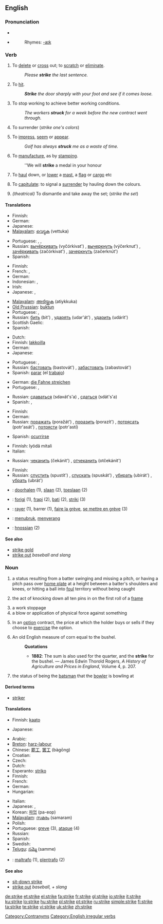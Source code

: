 ==English==

===Pronunciation===
* {{IPA|/stɻaɪk/}}
* {{audio|en-us-strike.ogg|Audio (US)}}
*: Rhymes: [[Rhymes:English:-aɪk|-aɪk]]

===Verb===
{{en-verb|strikes|striking|struck|'''[[struck]]''' or '''[[stricken]]'''}}

# To [[delete]] or [[cross]] out; to [[scratch]] or [[eliminate]].
#: ''Please '''strike''' the last sentence.''
# To [[hit]].
#: '''''Strike''' the door sharply with your foot and see if it comes loose.''
# To stop working to achieve better working conditions.
#: ''The workers '''struck''' for a week before the new contract went through.''
# {{obsolete}} To surrender (''strike one's colors'')
# To [[impress]], [[seem]] or [[appear]].
#: ''Golf has always '''struck''' me as a waste of time.''
# To [[manufacture]], as by [[stamping]].
#: ''We will '''strike''' a medal in your honour
# {{nautical}} To [[haul]] down, or [[lower]] a [[mast]], a [[flag]] or [[cargo]] etc
# {{nautical}} To [[capitulate]]: to signal a [[surrender]] by hauling down the colours.
# ''{theatrical)'' To dismantle and take away the set; (''strike the set'')

====Translations====
{{trans-top|to delete}}
* Finnish: {{t+|fi|poistaa}}
* German: {{t+|de|streichen}}
* Japanese: {{t-|ja|消す|tr=kesu|sc=Jpan}}
* [[Malayalam]]: [[വെട്ടുക]] (vettuka)
{{trans-mid}}
* Portuguese: {{t+|pt|eliminar}}, {{t+|pt|deletar}}, {{t+|pt|excluir}}
* Russian: [[вычёркивать]] (vyčórkivat') {{impf}}, [[вычеркнуть]] (výčerknut') {{pf}}, [[зачёркивать]] (začórkivat') {{impf}}, [[зачеркнуть]] (začerknút') {{pf}}
* Spanish: {{t+|es|tachar}}
{{trans-bottom}}

{{trans-top|to hit}}
* Finnish: {{t+|fi|lyödä}}
* French: {{t+|fr|frapper}}, {{t+|fr|battre}}
* German: {{t+|de|schlagen}}
* Indonesian: {{t+|id|menabrak|xs=Indonesian}}, {{t+|id|tabrak|xs=Indonesian}}
* Irish: {{t-|ga|buail|xs=Irish}}
* Japanese: {{t+|ja|打つ|tr=utsu|sc=Jpan}}, {{t-|ja|攻撃する|tr=kōgeki suru|sc=Jpan}}
{{trans-mid}}
* [[Malayalam]]: [[അടിയ്ക്കുക]] (atiykkuka)
* [[Old Prussian]]: [[buktun]]
* Portuguese: {{t+|pt|acertar}}, {{t+|pt|golpear}}
* Russian: [[бить]] (bit') {{impf}}, [[ударять]] (udar'át') {{impf}}, [[ударить]] (udárit') {{pf}}
* Scottish Gaelic: {{t|gd|buail}}
* Spanish: {{t+|es|golpear}}
{{trans-bottom}}

{{trans-top|to stop working to achieve better working conditions}}
* Dutch: {{t-|nl|staken}}
* Finnish: [[lakkoilla]]
* German: {{t+|de|streiken}}
* Japanese: {{t|ja|ストライキを起こす|tr=sutoraiki wo okosu|sc=Jpan}}
{{trans-mid}}
* Portuguese: {{t+|pt|parar}}, {{t-|pt|paralizar}}
* Russian: [[бастовать]] (bastovát') {{impf}}, [[забастовать]] (zabastovát') {{pf}}
* Spanish: [[parar]] (el [[trabajo]]) {{pf}}
{{trans-bottom}}

{{trans-top|to surrender}}
* German: [[die Fahne streichen]]
* Portuguese: {{t+|pt|impressionar}}, {{t+|pt|parecer}}
{{trans-mid}}
* Russian: [[сдаваться]] (sdavát's'a) {{impf}}, [[сдаться]] (sdát's'a) {{pf}}
* Spanish: {{t-|es|arriar}}, {{t+|es|bajar}}
{{trans-bottom}}

{{trans-top|to impress, to seem}}
* Finnish: {{t+|fi|vaikuttaa}}
* German: {{t+|de|scheinen}}
* Russian: [[поражать]] (poražát') {{impf}}, [[поразить]] (porazít') {{pf}}, [[потрясать]] (potr'asát') {{impf}},  [[потрясти]] (potr'astí) {{pf}}
{{trans-mid}}
* Spanish: [[ocurrirse]]
{{trans-bottom}}

{{trans-top|to make a medal etc}}
* Finnish: lyödä mitali
* Italian: {{t-|it|coniare}}
{{trans-mid}}
* Russian: [[чеканить]] (čekánit') {{impf}}, [[отчеканить]] (otčekánit') {{pf}}
{{trans-bottom}}

{{trans-top|nautical}}
* Finnish: {{t+|fi|laskea}}
* Russian: [[спустить]] (spustít') {{impf}}, [[спускать]] (spuskát') {{pf}}, [[убирать]] (ubirát') {{impf}}, [[убрать]] (ubrát') {{pf}}
{{trans-mid}}
{{trans-bottom}}

{{checktrans-top}}
* {{ttbc|Dutch}}: [[doorhalen]] (1), [[slaan]] (2), [[toeslaan]] (2)
* {{ttbc|Esperanto}}: [[forigi]] (1), [[frapi]] (2), [[bati]] (2), [[striki]] (3)
* {{ttbc|French}}: [[rayer]] (1), barrer (1), [[faire la grève]], [[se mettre en grève]] (3)
{{checktrans-mid}}
* {{ttbc|Indonesian}}: [[tubruk|menubruk]], [[serang|menyerang]]
* {{ttbc|Old English}}: [[hnossian]] (2)
{{checktrans-bottom}}

====See also====
* [[strike gold]]
* [[strike out]] ''baseball and slang''

===Noun===
{{en-noun}}

# {{baseball}} a status resulting from a batter swinging and missing a pitch, or having a pitch pass over [[home plate]] at a height between a batter's shoulders and knees, or hitting a ball into [[foul]] territory without being caught
# {{context|bowling}} the act of knocking down all ten pins in on the first roll of a [[frame]]
# a work stoppage
# a blow or application of physical force against something
# {{finance}} In an [[option]] contract, the price at which the holder buys or sells if they choose to [[exercise]] the option.
# An old English measure of corn equal to the bushel.
#: '''Quotations'''
#:* '''1882''': The sum is also used for the quarter, and the '''strike''' for the bushel. &mdash; James Edwin Thorold Rogers, ''A History of Agriculture and Prices in England'', Volume 4, p. 207.
# {{cricket}} the status of being the [[batsman]] that the [[bowler]] is bowling at

====Derived terms====
* [[striker]]

====Translations====
{{trans-top|in bowling}}
* Finnish: [[kaato]]
{{trans-mid}}
* Japanese: {{t|ja|ストライク|tr=sutoraiku|sc=Jpan}}
{{trans-bottom}}

{{trans-top|work stoppage}}
* Arabic: {{Arab|[[اضراب]]}} {{unicode|(’iɖrá:b)}}
* [[Breton]]: [[harz-labour]]
* Chinese: [[罷工]], [[罢工]] (bàgōng)
* Croatian: {{t-|hr|štrajk|m}}
* Czech: {{t-|cs|stávka|f}}
* Dutch: {{t+|nl|staking}}
* Esperanto: [[striko]]
* Finnish: {{t-|fi|lakko}}
* French: {{t+|fr|grève|f}}
* German: {{t+|de|Streik|m}}
* Hungarian: {{t+|hu|sztrájk}}
{{trans-mid}}
* Italian: {{t+|it|sciopero}}
* Japanese: {{qualifier|general}} {{t|ja|ストライキ|tr=sutoraiki|sc=Jpan}}, {{qualifier|law}} {{t|ja|同盟罷業|tr=dōmē-higyō|sc=Jpan}}
* Korean: [[파업]] (pa-eop)
* [[Malayalam]]: [[സമരം]] (samaram)
* Polish: {{t+|pl|strajk|m}}
* Portuguese: [[greve]] {{f}} (3), [[ataque]] {{m}} (4)
* Russian: {{t+|ru|забастовка|f|tr=zabastóvka|sc=Cyrl}}
* Spanish: {{t+|es|huelga|f}}
* Swedish: {{t+|sv|strejk}}
* [[Telugu]]: [[సమ్మె]] (samme)
{{trans-bottom}}

{{checktrans-top}}
* {{ttbc|Esperanto}}: [[maltrafo]] (1), [[plentrafo]] (2)
{{checktrans-bottom}}

====See also====
* [[sit-down strike]]
* [[strike out]] ''baseball, + slang''

[[Category:Contranyms]]
[[Category:English irregular verbs]]

[[de:strike]]
[[et:strike]]
[[el:strike]]
[[fa:strike]]
[[fr:strike]]
[[gl:strike]]
[[io:strike]]
[[it:strike]]
[[ku:strike]]
[[lo:strike]]
[[hu:strike]]
[[pl:strike]]
[[pt:strike]]
[[ru:strike]]
[[simple:strike]]
[[fi:strike]]
[[ta:strike]]
[[te:strike]]
[[vi:strike]]
[[uk:strike]]
[[zh:strike]]